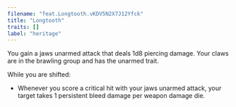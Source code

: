 ```yaml
---
filename: "feat.Longtooth.vKDV5N2X7J12Yfck"
title: "Longtooth"
traits: []
label: "heritage"
---
```


You gain a jaws unarmed attack that deals 1d8 piercing damage. Your claws are in the brawling group and has the unarmed trait.

While you are shifted:

- Whenever you score a critical hit with your jaws unarmed attack, your target takes 1 persistent bleed damage per weapon damage die.
